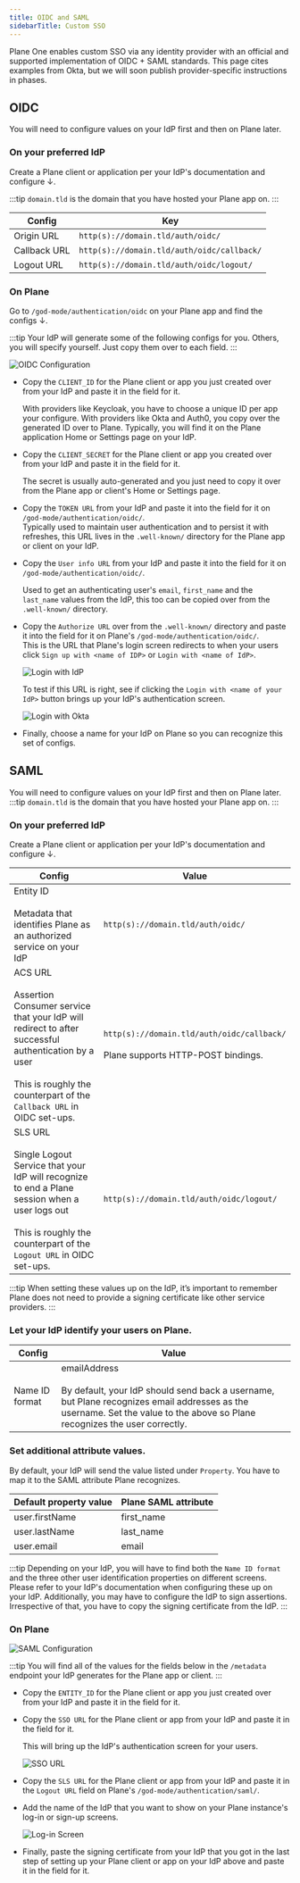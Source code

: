 ```yaml
---
title: OIDC and SAML
sidebarTitle: Custom SSO
---
```

Plane One enables custom SSO via any identity provider with an official and supported implementation of OIDC + SAML standards. This page cites examples from Okta, but we will soon publish provider-specific instructions in phases.

## OIDC

You will need to configure values on your IdP first and then on Plane later.

### On your preferred IdP

Create a Plane client or application per your IdP's documentation and configure ↓.

:::tip
  `domain.tld` is the domain that you have hosted your Plane app on.
:::

| **Config**     | **Key**                                               |
|----------------|-------------------------------------------------------|
| Origin URL     | `http(s)://domain.tld/auth/oidc/`                     |
| Callback URL   | `http(s)://domain.tld/auth/oidc/callback/`            |
| Logout URL     | `http(s)://domain.tld/auth/oidc/logout/`              |

### On Plane

Go to `/god-mode/authentication/oidc` on your Plane app and find the configs ↓.

:::tip
  Your IdP will generate some of the following configs for you. Others, you will specify yourself. Just copy them over to each field.
:::

![OIDC Configuration](/img/custom-sso/oidc-config.png)

- Copy the `CLIENT_ID` for the Plane client or app you just created over from your IdP and paste it in the field for it.

  With providers like Keycloak, you have to choose a unique ID per app your configure. With providers like Okta and Auth0, you copy over the generated ID over to Plane. Typically, you will find it on the Plane application Home or Settings page on your IdP.

- Copy the `CLIENT_SECRET` for the Plane client or app you created over from your IdP and paste it in the field for it.

  The secret is usually auto-generated and you just need to copy it over from the Plane app or client's Home or Settings page.

- Copy the `TOKEN URL` from your IdP and paste it into the field for it on `/god-mode/authentication/oidc/`.\
  Typically used to maintain user authentication and to persist it with refreshes, this URL lives in the `.well-known/` directory for the Plane app or client on your IdP.

- Copy the `User info URL` from your IdP and paste it into the field for it on `/god-mode/authentication/oidc/`.

  Used to get an authenticating user's `email`, `first_name` and the `last_name` values from the IdP, this too can be copied over from the `.well-known/` directory.

- Copy the `Authorize URL` over from the `.well-known/` directory and paste it into the field for it on Plane's `/god-mode/authentication/oidc/`.\
  This is the URL that Plane's login screen redirects to when your users click `Sign up with <name of IDP>` or `Login with <name of IdP>`.

  ![Login with IdP](/img/custom-sso/plane-login.png)

  To test if this URL is right, see if clicking the `Login with <name of your IdP>` button brings up your IdP's authentication screen.

   ![Login with Okta](/img/custom-sso/okta-signin.webp)

- Finally, choose a name for your IdP on Plane so you can recognize this set of configs.

## SAML

You will need to configure values on your IdP first and then on Plane later.
:::tip
  `domain.tld` is the domain that you have hosted your Plane app on.
:::

### On your preferred IdP

Create a Plane client or application per your IdP's documentation and configure ↓.

| **Config**                                                                                                                                                                                              | **Value**                                                                                          |
|---------------------------------------------------------------------------------------------------------------------------------------------------------------------------------------------------------|----------------------------------------------------------------------------------------------------|
| Entity ID  <br/><br/> Metadata that identifies Plane as an authorized service on your IdP                                                                                                                    | `http(s)://domain.tld/auth/oidc/`                                                                  |
| ACS URL <br/><br/>Assertion Consumer service that your IdP will redirect to after successful authentication by a user <br/><br/>This is roughly the counterpart of the `Callback URL` in OIDC set-ups.       | `http(s)://domain.tld/auth/oidc/callback/` <br/><br/> Plane supports HTTP-POST bindings.           |
| SLS URL <br/><br/>Single Logout Service that your IdP will recognize to end a Plane session when a user logs out <br/><br/>This is roughly the counterpart of the `Logout URL` in OIDC set-ups.                | `http(s)://domain.tld/auth/oidc/logout/`                                                           |

:::tip
When setting these values up on the IdP, it’s important to remember Plane does not need to provide a signing certificate like other service providers.
:::

### Let your IdP identify your users on Plane.

| **Config**                 | **Value**                                              |
|----------------------------|--------------------------------------------------------|
| Name ID format             | emailAddress <br/><br/> By default, your IdP should send back a username, but Plane recognizes email addresses as the username. Set the value to the above so Plane recognizes the user correctly.
### Set additional attribute values.

By default, your IdP will send the value listed under `Property`. You have to map it to the SAML attribute Plane recognizes.

| **Default property value** | **Plane SAML attribute**                   |
|----------------------------|--------------------------------------------|
| user.firstName             | first_name                                 |
| user.lastName              | last_name                                  |
| user.email                 | email                                      |

:::tip
  Depending on your IdP, you will have to find both the `Name ID format` and the three other user identification properties on different screens. Please refer to your IdP's documentation when configuring these up on your IdP. Additionally, you may have to configure the IdP to sign assertions. Irrespective of that, you have to copy the signing certificate from the IdP.
:::

### On Plane

![SAML Configuration](/img/custom-sso/saml-config.png)

:::tip
  You will find all of the values for the fields below in the `/metadata` endpoint your IdP generates for the Plane app or client.
:::

- Copy the `ENTITY_ID` for the Plane client or app you just created over from your IdP and paste it in the field for it.

- Copy the `SSO URL` for the Plane client or app from your IdP and paste it in the field for it.

  This will bring up the IdP's authentication screen for your users.

  ![SSO URL](/img/custom-sso/okta-signin.webp)

- Copy the `SLS URL` for the Plane client or app from your IdP and paste it in the `Logout URL` field on Plane's `/god-mode/authentication/saml/`.

- Add the name of the IdP that you want to show on your Plane instance's log-in or sign-up screens.

  ![Log-in Screen](/img/custom-sso/instance-login.png)

- Finally, paste the signing certificate from your IdP that you got in the last step of setting up your Plane client or app on your IdP above and paste it in the field for it.
